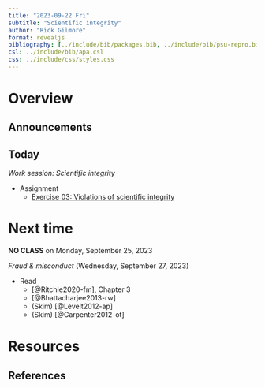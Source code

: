 ```yaml
---
title: "2023-09-22 Fri"
subtitle: "Scientific integrity"
author: "Rick Gilmore"
format: revealjs
bibliography: [../include/bib/packages.bib, ../include/bib/psu-repro.bib]
csl: ../include/bib/apa.csl
css: ../include/css/styles.css
---
```


# Overview

## Announcements

## Today

*Work session: Scientific integrity*

- [Assignment]{.green_assigned}
    - [Exercise 03: Violations of scientific integrity](ex03-scientific-integrity.qmd)

# Next time

**NO CLASS** on Monday, September 25, 2023

*Fraud & misconduct* (Wednesday, September 27, 2023)

- Read
    - [@Ritchie2020-fm], Chapter 3
    - [@Bhattacharjee2013-rw]
    - (Skim) [@Levelt2012-ap]
    - (Skim) [@Carpenter2012-ot]

# Resources

## References